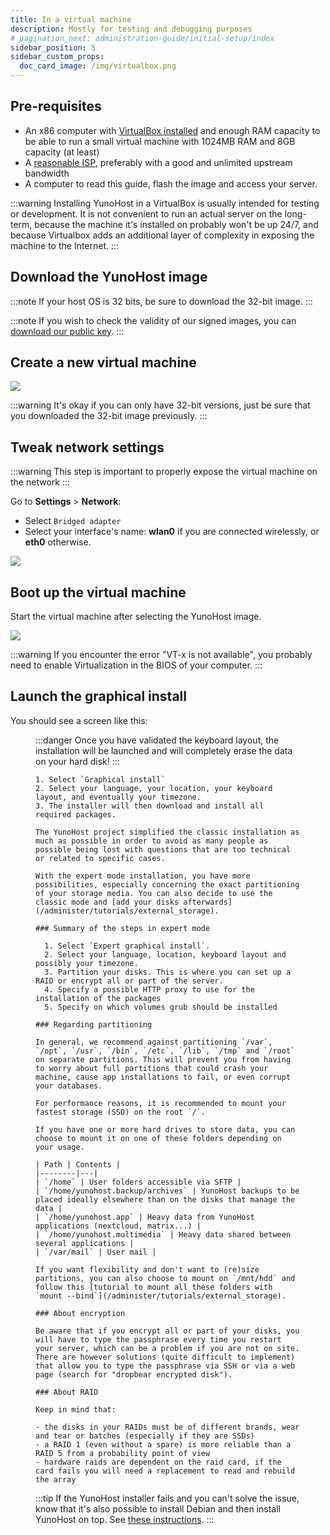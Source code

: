 ```yaml
---
title: In a virtual machine
description: Mostly for testing and debugging purposes
# pagination_next: administration-guide/initial-setup/index
sidebar_position: 5
sidebar_custom_props:
  doc_card_image: /img/virtualbox.png
---
```



## <FAIcon icon="fa-list-alt"/> Pre-requisites

- An x86 computer with [VirtualBox installed](https://www.virtualbox.org/wiki/Downloads) and enough RAM capacity to be able to run a small virtual machine with 1024MB RAM and 8GB capacity (at least)
- A [reasonable ISP](/install/post_install/isp_box_config), preferably with a good and unlimited upstream bandwidth
- A computer to read this guide, flash the image and access your server.

:::warning
Installing YunoHost in a VirtualBox is usually intended for testing or development. It is not convenient to run an actual server on the long-term, because the machine it's installed on probably won't be up 24/7, and because Virtualbox adds an additional layer of complexity in exposing the machine to the Internet.
:::

## <FAIcon icon="fa-download"/> Download the YunoHost image

:::note
If your host OS is 32 bits, be sure to download the 32-bit image.
:::

:::note
If you wish to check the validity of our signed images, you can [download our public key](https://forge.yunohost.org/keys/yunohost_bookworm.asc).
:::

<YunoHostImagesList hardware="virtualbox"/>

## Create a new virtual machine

![](/img/virtualbox_1.png)

:::warning
It's okay if you can only have 32-bit versions, just be sure that you downloaded the 32-bit image previously.
:::

## Tweak network settings

:::warning
This step is important to properly expose the virtual machine on the network
:::

Go to **Settings** > **Network**:

- Select `Bridged adapter`
- Select your interface's name:
    **wlan0** if you are connected wirelessly, or **eth0** otherwise.

![](/img/virtualbox_2.png)

## <FAIcon icon="fa-plug"/> Boot up the virtual machine

Start the virtual machine after selecting the YunoHost image.

![](/img/virtualbox_2.1.png)

:::warning
If you encounter the error "VT-x is not available", you probably need to enable Virtualization in the BIOS of your computer.
:::

## <FAIcon icon="fa-rocket"/> Launch the graphical install

You should see a screen like this:

<Figure caption="Preview of the ISO menu" src="/img/virtualbox_3.png"/>

<Tabs>
  <TabItem value="classic" label="Classic installation on a whole disk">
    :::danger
    Once you have validated the keyboard layout, the installation will be launched and will completely erase the data on your hard disk!
    :::

    1. Select `Graphical install`
    2. Select your language, your location, your keyboard layout, and eventually your timezone.
    3. The installer will then download and install all required packages.
  </TabItem>
  <TabItem value="expert" label="Installation in expert mode">

    The YunoHost project simplified the classic installation as much as possible in order to avoid as many people as possible being lost with questions that are too technical or related to specific cases.

    With the expert mode installation, you have more possibilities, especially concerning the exact partitioning of your storage media. You can also decide to use the classic mode and [add your disks afterwards](/administer/tutorials/external_storage).

    ### Summary of the steps in expert mode

      1. Select `Expert graphical install`.
      2. Select your language, location, keyboard layout and possibly your timezone.
      3. Partition your disks. This is where you can set up a RAID or encrypt all or part of the server.
      4. Specify a possible HTTP proxy to use for the installation of the packages
      5. Specify on which volumes grub should be installed

    ### Regarding partitioning

    In general, we recommend against partitioning `/var`, `/opt`, `/usr`, `/bin`, `/etc`, `/lib`, `/tmp` and `/root` on separate partitions. This will prevent you from having to worry about full partitions that could crash your machine, cause app installations to fail, or even corrupt your databases.

    For performance reasons, it is recommended to mount your fastest storage (SSD) on the root `/`.

    If you have one or more hard drives to store data, you can choose to mount it on one of these folders depending on your usage.

    | Path | Contents |
    |--------|---|
    | `/home` | User folders accessible via SFTP |
    | `/home/yunohost.backup/archives` | YunoHost backups to be placed ideally elsewhere than on the disks that manage the data |
    | `/home/yunohost.app` | Heavy data from YunoHost applications (nextcloud, matrix...) |
    | `/home/yunohost.multimedia` | Heavy data shared between several applications |
    | `/var/mail` | User mail |

    If you want flexibility and don't want to (re)size partitions, you can also choose to mount on `/mnt/hdd` and follow this [tutorial to mount all these folders with `mount --bind`](/administer/tutorials/external_storage).

    ### About encryption

    Be aware that if you encrypt all or part of your disks, you will have to type the passphrase every time you restart your server, which can be a problem if you are not on site. There are however solutions (quite difficult to implement) that allow you to type the passphrase via SSH or via a web page (search for "dropbear encrypted disk").

    ### About RAID

    Keep in mind that:

    - the disks in your RAIDs must be of different brands, wear and tear or batches (especially if they are SSDs)
    - a RAID 1 (even without a spare) is more reliable than a RAID 5 from a probability point of view
    - hardware raids are dependent on the raid card, if the card fails you will need a replacement to read and rebuild the array

  </TabItem>
</Tabs>

:::tip
If the YunoHost installer fails and you can't solve the issue, know that it's also possible to install Debian and then install YunoHost on top. See [these instructions](https://yunohost.org/en/installing_debian).
:::
